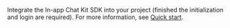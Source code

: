 Integrate the In-app Chat Kit SDK into your project (finished the initialization and login are required). 
For more information, see <a href="../02-Quick start.mdx">Quick start</a>.